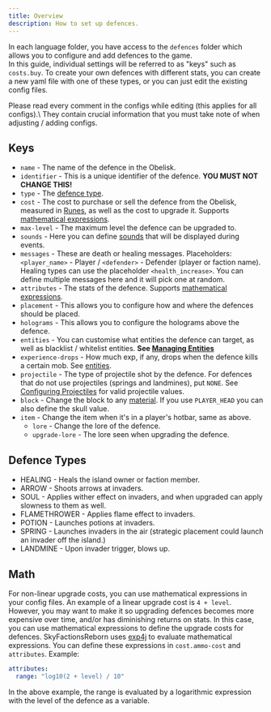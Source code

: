 ```yaml
---
title: Overview
description: How to set up defences.
---
```


In each language folder, you have access to the `defences` folder which allows you to configure and add defences to the game.\
In this guide, individual settings will be referred to as "keys" such as `costs.buy`. To create your own defences with different stats, you can create a new yaml file with one of these types, or you can just edit the existing config files.

<Callout type="info" title="Note">
    Please read every comment in the configs while editing (this applies for all configs).\
    They contain crucial information that you must take note of when adjusting / adding configs.
</Callout>

## Keys
* `name` - The name of the defence in the Obelisk.
* `identifier` - This is a unique identifier of the defence. **YOU MUST NOT CHANGE THIS!**
* `type` - The [defence type](#defence-types).
* `cost` - The cost to purchase or sell the defence from the Obelisk, measured in [Runes](../runes), as well as the cost to upgrade it. Supports [mathematical expressions](#math).
* `max-level` - The maximum level the defence can be upgraded to.
* `sounds` - Here you can define [sounds](https://hub.spigotmc.org/javadocs/spigot/org/bukkit/Sound.html) that will be displayed during events.
* `messages` - These are death or healing messages. Placeholders: `<player_name>` - Player / `<defender>` - Defender (player or faction name). Healing types can use the placeholder `<health_increase>`. You can define multiple messages here and it will pick one at random.
* `attributes` - The stats of the defence. Supports [mathematical expressions](#math).
* `placement` - This allows you to configure how and where the defences should be placed.
* `holograms` - This allows you to configure the holograms above the defence.
* `entities` - You can customise what entities the defence can target, as well as blacklist / whitelist entities. **See [Managing Entities](./managing-entities)**
* `experience-drops` - How much exp, if any, drops when the defence kills a certain mob. See [entities](https://hub.spigotmc.org/javadocs/bukkit/org/bukkit/entity/EntityType.html).
* `projectile` - The type of projectile shot by the defence. For defences that do not use projectiles (springs and landmines), put `NONE`. See [Configuring Projectiles](./projectiles) for valid projectile values.
* `block` - Change the block to any [material](https://hub.spigotmc.org/javadocs/spigot/org/bukkit/Material.html#enum-constant-summary). If you use `PLAYER_HEAD` you can also define the skull value.
* `item` - Change the item when it's in a player's hotbar, same as above.
  * `lore` - Change the lore of the defence.
  * `upgrade-lore` - The lore seen when upgrading the defence.

## Defence Types

* HEALING - Heals the island owner or faction member.
* ARROW - Shoots arrows at invaders.
* SOUL - Applies wither effect on invaders, and when upgraded can apply slowness to them as well.
* FLAMETHROWER - Applies flame effect to invaders.
* POTION - Launches potions at invaders.
* SPRING - Launches invaders in the air (strategic placement could launch an invader off the island.)
* LANDMINE - Upon invader trigger, blows up.

## Math

For non-linear upgrade costs, you can use mathematical expressions in your config files. 
An example of a linear upgrade cost is `4 + level`. 
However, you may want to make it so upgrading defences becomes more expensive over time, and/or has diminishing returns on stats. 
In this case, you can use mathematical expressions to define the upgrade costs for defences. 
SkyFactionsReborn uses [exp4j](https://www.objecthunter.net/exp4j/) to evaluate mathematical expressions.
You can define these expressions in `cost.ammo-cost` and `attributes`. Example:

```yaml
attributes:
  range: "log10(2 + level) / 10"
```

In the above example, the range is evaluated by a logarithmic expression with the level of the defence as a variable.